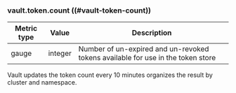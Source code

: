 ### vault.token.count ((#vault-token-count))

Metric type | Value   | Description
----------- | ------- | -----------
gauge       | integer | Number of un-expired and un-revoked tokens available for use in the token store

Vault updates the token count every 10 minutes organizes the result by cluster
and namespace.